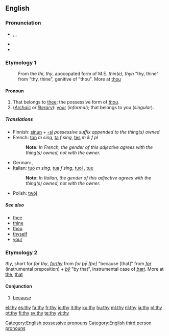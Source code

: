 {{wikipedia|dab=thy}}
==English==

{{rank|use|used|began|253|thy|less|till|next}}

===Pronunciation===
* {{enPR|''th''ī}}, {{IPA|/ðaɪ/}}, {{SAMPA|/DaI/}}
* {{audio|en-us-thy.ogg|Audio (US)}}
* {{rhymes|aɪ}}

===Etymology 1===
: From the {{etyl|enm}} ''thi'', ''thy'', apocopated form of M.E. ''thin(e)'', ''thyn'' "thy, thine" from {{etyl|ang}} {{term|þin|þīn|lang=ang}} "thy, thine", genitive of {{term|þu|þū|lang=ang}} "thou". More at [[thou]]

====Pronoun====
{{en-pron}}

# That belongs to [[thee]]; the possessive form of ''[[thou]]''.
# (''[[Archaic]]'' or ''[[literary]]''): [[your]] (''informal''); that belongs to you (''singular'').

=====Translations=====
* Finnish: [[sinun]] + [[-si]] ''possessive suffix appended to the thing(s) owned''
* French: [[ton]] ''m sing'', [[ta]] ''f sing'', [[tes]] ''m & f pl''
*: '''Note: ''' ''In French, the gender of this adjective agrees with the thing(s) owned, not with the owner.''
* German: {{t+|de|dein|m}}, {{t-|de|deine|f}}
* Italian: [[tuo]] ''m sing'', [[tua]] ''f sing'', [[tuoi]] {{m|p}}, [[tue]] {{f|p}}
*: '''Note: ''' ''In Italian, the gender of this adjective agrees with the thing(s) owned, not with the owner.''
* Polish: [[twój]]

=====See also=====
* [[thee]]
* [[thine]]
* [[thou]]
* [[thyself]]
* [[your]]

===Etymology 2===
{{etyl|enm}} ''thy'', short for ''for thy'', ''[[forthy]]'' from {{etyl|ang}} ''for þȳ [þe]'' "because [that]" from ''[[for]]'' (instrumental preposition) + ''[[þy|þȳ]]'' "by that", instrumental case of ''[[þæt]]''. More at [[the]], [[that]]

====Conjunction====
{{en-conj|-}}

# [[because]]

[[Category:English possessive pronouns]]
[[Category:English third person pronouns]]

[[el:thy]]
[[es:thy]]
[[fa:thy]]
[[fr:thy]]
[[io:thy]]
[[it:thy]]
[[ku:thy]]
[[hu:thy]]
[[ml:thy]]
[[nl:thy]]
[[ja:thy]]
[[pl:thy]]
[[pt:thy]]
[[fi:thy]]
[[sv:thy]]
[[te:thy]]
[[vi:thy]]